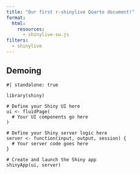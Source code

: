 ```yaml
---
title: "Our first r-shinylive Quarto document!"
format:
  html:
    resources: 
      - shinylive-sw.js
filters:
  - shinylive
---
```


## Demoing

```shinylive-r
#| standalone: true

library(shiny)

# Define your Shiny UI here
ui <- fluidPage(
  # Your UI components go here
)

# Define your Shiny server logic here
server <- function(input, output, session) {
  # Your server code goes here
}

# Create and launch the Shiny app
shinyApp(ui, server)
```